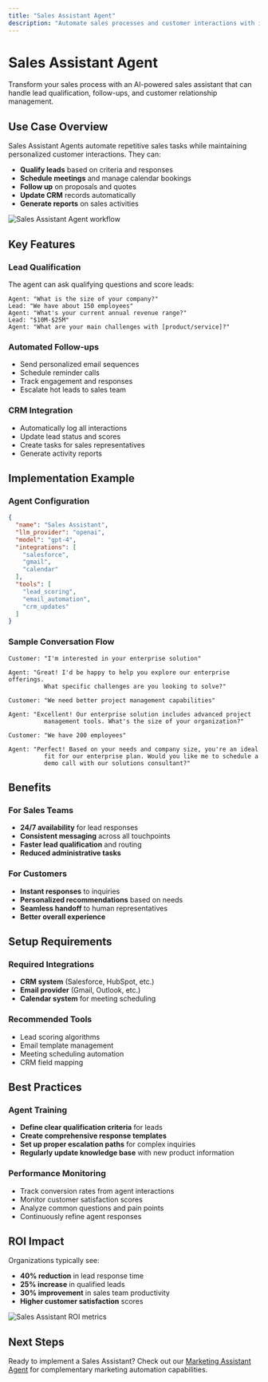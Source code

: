 ```yaml
---
title: "Sales Assistant Agent"
description: "Automate sales processes and customer interactions with intelligent agents"
---
```


# Sales Assistant Agent

Transform your sales process with an AI-powered sales assistant that can handle lead qualification, follow-ups, and customer relationship management.

## Use Case Overview

Sales Assistant Agents automate repetitive sales tasks while maintaining personalized customer interactions. They can:

- **Qualify leads** based on criteria and responses
- **Schedule meetings** and manage calendar bookings
- **Follow up** on proposals and quotes
- **Update CRM** records automatically
- **Generate reports** on sales activities

<img src="/images/use-cases/sales-assistant-overview.svg" alt="Sales Assistant Agent workflow" />

## Key Features

### Lead Qualification

The agent can ask qualifying questions and score leads:

```
Agent: "What is the size of your company?"
Lead: "We have about 150 employees"
Agent: "What's your current annual revenue range?"
Lead: "$10M-$25M"
Agent: "What are your main challenges with [product/service]?"
```

### Automated Follow-ups

- Send personalized email sequences
- Schedule reminder calls
- Track engagement and responses
- Escalate hot leads to sales team

### CRM Integration

- Automatically log all interactions
- Update lead status and scores
- Create tasks for sales representatives
- Generate activity reports

## Implementation Example

### Agent Configuration

```json
{
  "name": "Sales Assistant",
  "llm_provider": "openai",
  "model": "gpt-4",
  "integrations": [
    "salesforce",
    "gmail",
    "calendar"
  ],
  "tools": [
    "lead_scoring",
    "email_automation",
    "crm_updates"
  ]
}
```

### Sample Conversation Flow

```
Customer: "I'm interested in your enterprise solution"

Agent: "Great! I'd be happy to help you explore our enterprise offerings.
          What specific challenges are you looking to solve?"

Customer: "We need better project management capabilities"

Agent: "Excellent! Our enterprise solution includes advanced project
          management tools. What's the size of your organization?"

Customer: "We have 200 employees"

Agent: "Perfect! Based on your needs and company size, you're an ideal
          fit for our enterprise plan. Would you like me to schedule a
          demo call with our solutions consultant?"
```

## Benefits

### For Sales Teams

- **24/7 availability** for lead responses
- **Consistent messaging** across all touchpoints
- **Faster lead qualification** and routing
- **Reduced administrative tasks**

### For Customers

- **Instant responses** to inquiries
- **Personalized recommendations** based on needs
- **Seamless handoff** to human representatives
- **Better overall experience**

## Setup Requirements

### Required Integrations

- **CRM system** (Salesforce, HubSpot, etc.)
- **Email provider** (Gmail, Outlook, etc.)
- **Calendar system** for meeting scheduling

### Recommended Tools

- Lead scoring algorithms
- Email template management
- Meeting scheduling automation
- CRM field mapping

## Best Practices

### Agent Training

- **Define clear qualification criteria** for leads
- **Create comprehensive response templates**
- **Set up proper escalation paths** for complex inquiries
- **Regularly update knowledge base** with new product information

### Performance Monitoring

- Track conversion rates from agent interactions
- Monitor customer satisfaction scores
- Analyze common questions and pain points
- Continuously refine agent responses

## ROI Impact

Organizations typically see:

- **40% reduction** in lead response time
- **25% increase** in qualified leads
- **30% improvement** in sales team productivity
- **Higher customer satisfaction** scores

<img src="/images/use-cases/sales-assistant-roi.svg" alt="Sales Assistant ROI metrics" />

## Next Steps

Ready to implement a Sales Assistant? Check out our [Marketing Assistant Agent](/use-cases/marketing-assistant) for complementary marketing automation capabilities.
